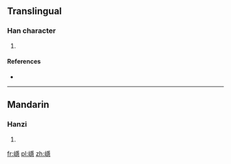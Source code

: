 ==Translingual==

===Han character===
{{Han char|rn=46|rad=山|as=14|sn=17|four=|canj=山月一心 (UBMP)|ids=⿰[[山]]⿳[[爫]][[工]][[彐]]}}

# {{defn|Han|sort=山14}}

====References====
* {{Han ref|kx=0321.330|dkj=08568|dj=0622.060|hdz=10802.220|uh=5DBE|ud=23998}}

----

==Mandarin==

===Hanzi===
{{cmn-hanzi|pin=[[yǐn]] ([[yin3]])|wg=yin<sup>3</sup>}}

# {{defn|lang=cmn|sort=山14}}

[[fr:嶾]]
[[pl:嶾]]
[[zh:嶾]]